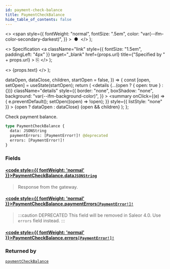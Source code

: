 ```yaml
---
id: payment-check-balance
title: PaymentCheckBalance
hide_table_of_contents: false
---
```


  <>
    <span
      style={{
        fontWeight: "normal",
        fontSize: ".5em",
        color: "var(--ifm-color-secondary-darkest)",
      }}
    >
      &nbsp;●&nbsp;
    </span>
  </>
);

  <>
    Specification
    <a
      className="link"
      style={{ fontSize: "1.5em", paddingLeft: "4px" }}
      target="\_blank"
      href={props.url}
      title={"Specified by " + props.url}
    >
      ⎘
    </a>
  </>
);

  <>
    <span className={props.class}>{props.text}</span>
  </>
);


  dataOpen,
  dataClose,
  children,
  startOpen = false,
}) => {
  const [open, setOpen] = useState(startOpen);
  return (
    <details
      {...(open ? { open: true } : {})}
      className="details"
      style={{
        border: "none",
        boxShadow: "none",
        background: "var(--ifm-background-color)",
      }}
    >
      <summary
        onClick={(e) => {
          e.preventDefault();
          setOpen((open) => !open);
        }}
        style={{ listStyle: "none" }}
      >
        {open ? dataOpen : dataClose}
      </summary>
      {open && children}
    </details>
  );
};

Check payment balance.

```graphql
type PaymentCheckBalance {
  data: JSONString
  paymentErrors: [PaymentError!]! @deprecated
  errors: [PaymentError!]!
}
```

### Fields

#### [<code style={{ fontWeight: 'normal' }}>PaymentCheckBalance.<b>data</b></code>](#)<Bullet />[`JSONString`](../../../api-storefront/miscellaneous/scalars/jsonstring) <Badge class="badge badge--secondary" text="scalar"/>

> Response from the gateway.

#### [<code style={{ fontWeight: 'normal' }}>PaymentCheckBalance.<b>paymentErrors</b></code>](#)<Bullet />[`[PaymentError!]!`](../../../api-storefront/payments/objects/payment-error) <Badge class="badge badge--deprecated badge--secondary" text="deprecated"/> <Badge class="badge badge--secondary" text="non-null"/> <Badge class="badge badge--secondary" text="object"/>

> :::caution DEPRECATED
> This field will be removed in Saleor 4.0. Use `errors` field instead.
> :::

#### [<code style={{ fontWeight: 'normal' }}>PaymentCheckBalance.<b>errors</b></code>](#)<Bullet />[`[PaymentError!]!`](../../../api-storefront/payments/objects/payment-error) <Badge class="badge badge--secondary" text="non-null"/> <Badge class="badge badge--secondary" text="object"/>

>

### Returned by

[`paymentCheckBalance`](../../../api-storefront/payments/mutations/payment-check-balance) <Badge class="badge badge--secondary" text="mutation"/>
